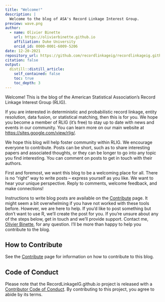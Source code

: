 ```yaml
---
title: "Welcome!"
description: |
  Welcome to the blog of ASA's Record Linkage Interest Group.
preview: wave.png
author:
  - name: Olivier Binette
    url: https://olivierbinette.github.io
    affiliation: Duke University
    orcid_id: 0000-0001-6009-5206
date: 12-20-2021
repository_url: https://github.com/recordlinkageig/recordlinkageig.github.io
citation: false
output:
  distill::distill_article:
    self_contained: false
    toc: true
    toc_depth: 3
---
```


Welcome! This is the blog of the American Statistical Association's Record Linkage Interest Group (RLIG).


If you are interested in deterministic and probabilistic record linkage, entity resolution, data fusion, or statistical matching, then this is for you. We hope you become a member of RLIG (it's free) to stay up to date with news and events in our community. You can learn more on our main website at [https://sites.google.com/view/rlig/](https://sites.google.com/view/rlig/).

We hope this blog will help foster community within RLIG. We encourage everyone to contribute. Posts can be short, such as to share interesting papers and associated thoughts, or they can be longer to go into any topic you find interesting. You can comment on posts to get in touch with their authors.

First and foremost, we want this blog to be a welcoming place for all. There is no "right" way to write posts -- express yourself as you like. We want to hear your unique perspective. Reply to comments, welcome feedback, and make connections!

Instructions to write blog posts are available on the [Contribute](https://recordlinkageig.github.io/contribute.html) page. It might seem a bit overwhelming if you have not worked with these tools before. However, we are here to help. If you'd like to post something but don't want to use R, we'll create the post for you. If you're unsure about any of the steps below, get in touch and we'll provide support. Contact me, [Olivier Binette](https://olivierbinette.github.io/), for any question. I'll be more than happy to help you contribute to the blog.


## How to Contribute

See the [Contribute](https://recordlinkageig.github.io/contribute.html) page for information on how to contribute to this blog.

## Code of Conduct

Please note that the RecordLinkageIG.github.io project is released with a [Contributor Code of Conduct](https://contributor-covenant.org/version/2/0/CODE_OF_CONDUCT.html). By contributing to this project, you agree to abide by its terms.





